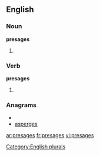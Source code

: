 
==English==

===Noun===
'''presages'''

# {{plural of |[[presage]]}}

===Verb===
'''presages'''

# {{third-person singular of|[[presage]]}}

===Anagrams===
* {{alphagram|aeegprss}}
* [[asperges#English|asperges]]

[[Category:English plurals]]

[[ar:presages]]
[[fr:presages]]
[[vi:presages]]